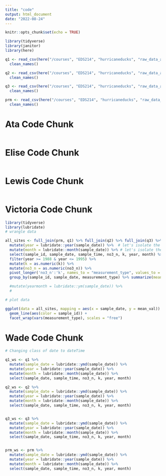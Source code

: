 ```yaml
---
title: "code"
output: html_document
date: "2022-08-24"
---
```


```r
knitr::opts_chunk$set(echo = TRUE)

library(tidyverse)
library(janitor)
library(here)

q1 <- read_csv(here("/courses", "EDS214", "hurricaneducks", "raw_data_all", "QuebradaCuenca1-Bisley.csv"), na = "-9999") %>%
  clean_names()

q2 <- read_csv(here("/courses", "EDS214", "hurricaneducks", "raw_data_all", "QuebradaCuenca2-Bisley.csv"), na = "-9999") %>%
  clean_names()

q3 <- read_csv(here("/courses", "EDS214", "hurricaneducks", "raw_data_all", "QuebradaCuenca3-Bisley.csv"), na = "-9999") %>%
  clean_names()

prm <- read_csv(here("/courses", "EDS214", "hurricaneducks", "raw_data_all", "RioMameyesPuenteRoto.csv"), na = "-9999") %>%
  clean_names()
```



# Ata Code Chunk

```r

```



# Elise Code Chunk

```r

```



# Lewis Code Chunk

```r

```



# Victoria Code Chunk

```r

library(tidyverse)
library(lubridate)
# wrangle data

all_sites <- full_join(prm, q1) %>% full_join(q2) %>% full_join(q3) %>% 
  mutate(year = lubridate::year(sample_date)) %>%  # let's isolate the year for our graph
  mutate(month = lubridate::month(sample_date)) %>% # let's isolate the month just in case we want it later for further analysis
  select(sample_id, sample_date, sample_time, no3_n, k, year, month) %>% 
  filter(year >= 1988 & year <= 1995) %>% 
  mutate(k = as.numeric(k)) %>% 
  mutate(no3_n = as.numeric(no3_n)) %>% 
  pivot_longer('no3_n':'k', names_to = "measurement_type", values_to = "measurement_value") %>% 
  group_by(sample_id, sample_date, measurement_type) %>% summarize(mean_val = mean(measurement_value, na.rm = TRUE))

  #mutate(yearmonth = lubridate::ym(sample_date)) %>% 
  #

# plot data 

ggplot(data = all_sites, mapping = aes(x = sample_date, y = mean_val)) +
  geom_line(aes(color = sample_id)) +
  facet_wrap(vars(measurement_type), scales = "free")
```



# Wade Code Chunk

```r

# Changing class of date to dateTime

q1_ws <- q1 %>% 
  mutate(sample_date = lubridate::ymd(sample_date)) %>% 
  mutate(year = lubridate::year(sample_date)) %>% 
  mutate(month = lubridate::month(sample_date)) %>% 
  select(sample_date, sample_time, no3_n, k, year, month)

q2_ws <- q2 %>% 
  mutate(sample_date = lubridate::ymd(sample_date)) %>% 
  mutate(year = lubridate::year(sample_date)) %>% 
  mutate(month = lubridate::month(sample_date)) %>% 
  select(sample_date, sample_time, no3_n, k, year, month)


q3_ws <- q3 %>% 
  mutate(sample_date = lubridate::ymd(sample_date)) %>% 
  mutate(year = lubridate::year(sample_date)) %>%
  mutate(month = lubridate::month(sample_date)) %>% 
  select(sample_date, sample_time, no3_n, k, year, month)


prm_ws <- prm %>% 
  mutate(sample_date = lubridate::ymd(sample_date)) %>% 
  mutate(year = lubridate::year(sample_date)) %>% 
  mutate(month = lubridate::month(sample_date)) %>% 
  select(sample_date, sample_time, no3_n, k, year, month)



```





